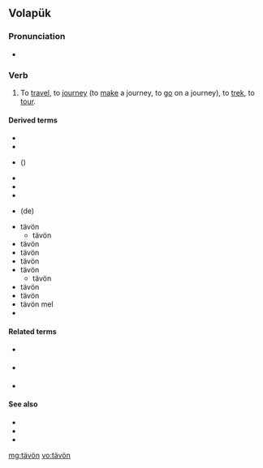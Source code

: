 ==Volapük==

===Pronunciation===
* {{IPA|[tɛ.ˈvøn]|lang=vo}}

===Verb===
{{head|vo|verb}} 

# {{context|intransitive|lang=vo}} To [[travel]], to [[journey]] (to [[make]] a journey, to [[go]] on a journey), to [[trek]], to [[tour]]. 

====Derived terms====
* {{l|vo|beletävön}}
* {{l|vo|betävön}}
* {{l|vo|detävön}} ({{l|vo|de}})
* {{l|vo|kostävön}}
* {{l|vo|letävön}}
* {{l|vo|lütävön}}
* {{l|vo|motävön}} (de)
* tävön {{l|vo|ini}} 
** tävön {{l|vo|ini}} {{l|vo|Jveizän}}
* tävön {{l|vo|isio}}
* tävön {{l|vo|lomio}}
* tävön {{l|vo|love}} {{l|vo|mel}}
* tävön {{l|vo|lü}} 
** tävön {{l|vo|lü}} {{l|vo|Jveizän}}
* tävön {{l|vo|melo}}
* tävön {{l|vo|pöfio}}
* tävön {{l|vo|su}} mel
* {{l|vo|zütävön}} 

====Related terms====
* {{l|vo|binön}} {{l|vo|tävöl}}
* {{l|vo|no}} {{l|vo|pebeletävöl}}
* {{l|vo|täv}}

====See also====
* {{l|vo|tev}}
* {{l|vo|tevan}}
* {{l|vo|tevön}}

[[mg:tävön]]
[[vo:tävön]]